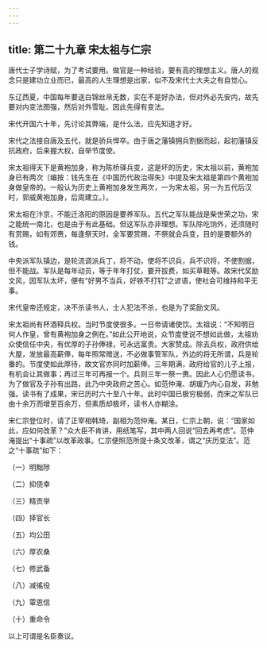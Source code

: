 ```yaml
---
---
---
```

title: 第二十九章 宋太祖与仁宗
---



唐代士子学诗赋，为了考试要用。做官是一种经验，要有高的理想主义。唐人的观念只是建功立业而已，最高的人生理想是出家，似不及宋代士大夫之有自觉心。

东辽西夏，中国每年要送白锦丝帛无数，实在不是好办法，但对外必先安内，故先要对内变法图强，然后对外雪耻。因此先得有变法。

宋代开国六十年，先讨论其弊端，是什么法，应先知道才好。

宋代之法接自唐及五代，就是骄兵悍卒。由于唐之藩镇拥兵割据而起，起初藩镇反抗政府，后来握大权，自举节度使。

宋太祖得天下是黄袍加身，称为陈桥驿兵变，这是坏的历史，宋太祖以前，黄袍加身已有两次〔编按：钱先生在《中国历代政治得失》中提及宋太祖是第四个黄袍加身做皇帝的。一般认为历史上黄袍加身发生两次，一为宋太祖，另一为五代后汉时，郭威黄袍加身，后周建立。〕。

宋太祖在汴京，不能迁洛阳的原因是要养军队。五代之军队能战是柴世荣之功，宋之能统一南北，也是由于有此基础。但这军队亦非理想。军队除吃饷外，还须随时有赏赐，如有郊赉，每逢祭天时，全军要赏赐，不祭就会兵变，目的是要额外的钱。

中央派军队镇边，是轮流调派兵丁，将不动，使将不识兵，兵不识将，不使割据，但不能战。军队是每年动员，等于年年打仗，要开拔费，如买草鞋等。故宋代奖励文风，因军队太坏，便有“好男不当兵，好铁不打钉”之谚语，使社会可维持和平无事。

宋代皇帝还规定，决不杀读书人，士人犯法不杀，也是为了奖励文风。

宋太祖尚有杯酒释兵权。当时节度使很多。一日帝请诸使饮。太祖说：“不知明日何人作皇，曾有黄袍加身之例在。”如此公开地说，众节度使说不想如此做，太祖劝众使信任中央，有优厚的子孙俸禄，可永远富贵。大家赞成。除去兵权，政府供给大屋，发放最高薪俸，每年照常赠送，不必做事管军队，外边的将无所谓，兵是轮番的。节度使如此厚待，故文官亦同时加薪俸。三年期满，政府给官的儿子上报，有机会让其做事；再过三年可再报一个。兵则三年一祭一赉。因此人心仍愿读书，为了做官及子孙有出路，此乃中央政府之苦心。如范仲淹、胡瑗乃内心自发，非勉强。读书有了成果，宋已历时六十至八十年。此时中国已极穷极弱，而宋之军队已由十余万而增至百余万，但素质却极坏，读书人亦糊涂。

宋仁宗登位时，请了正宰相韩琦，副相为范仲淹。某日，仁宗上朝，说：“国家如此，应如何改革？”众大臣不肯讲，用纸笔写，其中两人回说“回去再考虑”。范仲淹提出“十事疏”以改革政事。仁宗便照范所提十条文改革，谓之“庆历变法”。范之“十事疏”如下：

（一）明黜陟

（二）抑侥幸

（三）精贡举

（四）择官长

（五）均公田

（六）厚农桑

（七）修武备

（八）减徭役

（九）覃恩信

（十）重命令

以上可谓是名臣奏议。